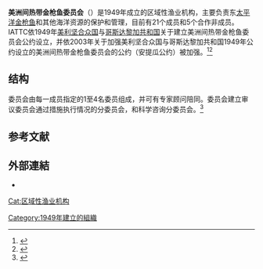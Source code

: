 {{noteTA
|1=zh-cn:金枪鱼; zh-tw:鮪魚; zh-hk:吞拿魚;
}}
{{Infobox organization
| name = 美洲间热带金枪鱼委员会
| original_name = Inter-American Tropical Tuna Commission
| abbreviation = IATTC
| formation = 1949年
| headquarters = {{USA}}[[圣地亚哥|圣地亚哥]]
| region_served = 东[[太平洋|太平洋]]
| membership = 21
| website = https://www.iattc.org/
}}

'''美洲间热带金枪鱼委员会'''（{{lang-en|Inter-American Tropical Tuna Commission}}）是1949年成立的区域性渔业机构，主要负责东[[太平洋|太平洋]][[金枪鱼|金枪鱼]]和其他海洋资源的保护和管理，目前有21个成员和5个合作非成员。IATTC依1949年[[美利坚合众国|美利坚合众国]]与[[哥斯达黎加共和国|哥斯达黎加共和国]]关于建立美洲间热带金枪鱼委员会公约设立，并依2003年关于加强美利坚合众国与哥斯达黎加共和国1949年公约设立的美洲间热带金枪鱼委员会的公约（安提瓜公约）被加强。<ref>{{Cite web|title=Inter-American Tropical Tuna Commission|url=https://www.iattc.org/HomeENG.htm|accessdate=2021-01-18|publisher=IATTC|language=en|archive-date=2020-12-02|archive-url=https://web.archive.org/web/20201202230025/https://www.iattc.org/HomeENG.htm|dead-url=no}}</ref><ref>{{Cite web|title=Inter-American Tropical Tuna Commission (IATTC)|url=http://www.fao.org/fishery/rfb/iattc/en|accessdate=2021-01-18|publisher=FAO|language=en|archive-date=2021-03-20|archive-url=https://web.archive.org/web/20210320172001/http://www.fao.org/fishery/rfb/iattc/en|dead-url=no}}</ref>

== 结构 ==
委员会由每一成员指定的1至4名委员组成，并可有专家顾问陪同。委员会建立审议委员会通过措施执行情况的分委员会，和科学咨询分委员会。<ref>{{Cite web|title=关于加强美利坚合众国与哥斯达黎加共和国1949年公约设立的美洲间热带金枪鱼委员会的公约（“安提瓜公约”）|url=http://treaty.mfa.gov.cn/Treaty/web/detail1.jsp?objid=1531876077315|accessdate=2021-01-18|publisher=中华人民共和国条约数据库|language=zh-hans|archive-date=2021-10-14|archive-url=https://web.archive.org/web/20211014041702/http://treaty.mfa.gov.cn/Treaty/web/detail1.jsp?objid=1531876077315|dead-url=no}}</ref>

== 参考文献 ==
{{reflist}}

==外部連結==
* {{官方網站}}

{{Tuna}}

{{DEFAULTSORT:Inter-American Tropical Tuna Commission}}
[[Cat:区域性渔业机构|Cat:区域性渔业机构]]
[[Category:1949年建立的組織|Category:1949年建立的組織]]